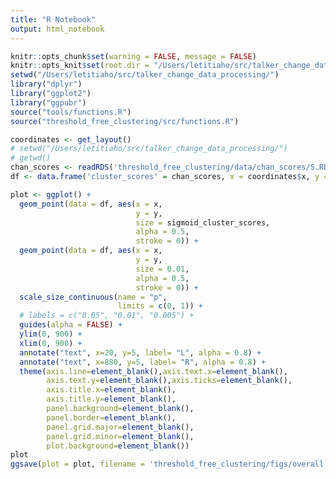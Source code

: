 ```yaml
---
title: "R Notebook"
output: html_notebook
---
```


```r
knitr::opts_chunk$set(warning = FALSE, message = FALSE) 
knitr::opts_knit$set(root.dir = "/Users/letitiaho/src/talker_change_data_processing/")
setwd("/Users/letitiaho/src/talker_change_data_processing/")
library("dplyr")
library("ggplot2")
library("ggpubr")
source("tools/functions.R")
source("threshold_free_clustering/src/functions.R")
```

```r
coordinates <- get_layout()
# setwd("/Users/letitiaho/src/talker_change_data_processing/")
# getwd()
chan_scores <- readRDS('threshold_free_clustering/data/chan_scores/S.RDS')
df <- data.frame('cluster_scores' = chan_scores, x = coordinates$x, y = coordinates$y, sigmoid_cluster_scores = sigmoid(chan_scores, spread = 6))

plot <- ggplot() +
  geom_point(data = df, aes(x = x, 
                            y = y, 
                            size = sigmoid_cluster_scores, 
                            alpha = 0.5,
                            stroke = 0)) +
  geom_point(data = df, aes(x = x, 
                            y = y, 
                            size = 0.01,
                            alpha = 0.5,
                            stroke = 0)) + 
  scale_size_continuous(name = "p",
                        limits = c(0, 1)) + 
  # labels = c("0.05", "0.01", "0.005") +
  guides(alpha = FALSE) +
  ylim(0, 900) +
  xlim(0, 900) +
  annotate("text", x=20, y=5, label= "L", alpha = 0.8) +
  annotate("text", x=880, y=5, label= "R", alpha = 0.8) +
  theme(axis.line=element_blank(),axis.text.x=element_blank(),
        axis.text.y=element_blank(),axis.ticks=element_blank(),
        axis.title.x=element_blank(),
        axis.title.y=element_blank(),
        panel.background=element_blank(),
        panel.border=element_blank(),
        panel.grid.major=element_blank(),
        panel.grid.minor=element_blank(),
        plot.background=element_blank())
plot
ggsave(plot = plot, filename = 'threshold_free_clustering/figs/overall.png', width = 6, height = 5)
```
